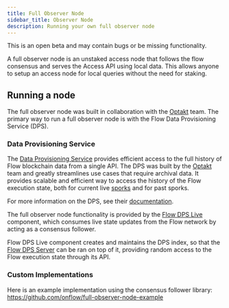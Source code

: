 ```yaml
---
title: Full Observer Node
sidebar_title: Observer Node
description: Running your own full observer node
---
```


<Callout type="warning">
This is an open beta and may contain bugs or be missing functionality.
</Callout>

A full observer node is an unstaked access node that follows the flow consensus
and serves the Access API using local data. This allows anyone to setup an access
node for local queries without the need for staking.

## Running a node

The full observer node was built in collaboration with the [Optakt](https://www.optakt.io/) team.
The primary way to run a full observer node is with the Flow Data Provisioning Service (DPS).

### Data Provisioning Service

The [Data Provisioning Service](https://github.com/optakt/flow-dps/) provides
efficient access to the full history of Flow blockchain data from a single API.
The DPS was built by the [Optakt](https://www.optakt.io/) team and greatly streamlines 
use cases that require archival data.
It provides scalable and efficient way to access the history of the Flow execution state,
both for current live [sporks](/node-operation/spork/) and for past sporks.

For more information on the DPS, see their [documentation](https://github.com/optakt/flow-dps/blob/master/README.md).

The full observer node functionality is provided by the [Flow DPS Live](https://github.com/optakt/flow-dps/tree/master/cmd/flow-dps-live)
component, which consumes live state updates from the Flow network by acting as a consensus follower.

Flow DPS Live component creates and maintains the DPS index, so that the
[Flow DPS Server](https://github.com/optakt/flow-dps/tree/master/cmd/flow-dps-server) can be ran on top of it,
providing random access to the Flow execution state through its API.

### Custom Implementations

Here is an example implementation using the consensus follower library: https://github.com/onflow/full-observer-node-example
